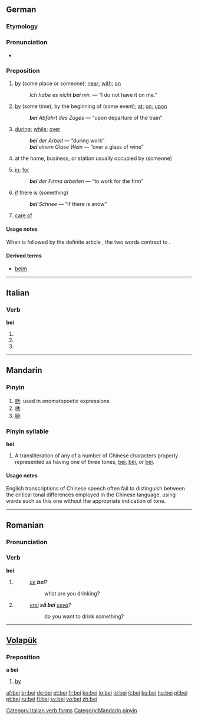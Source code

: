{{see|bēi|běi|bèi}}
==German==

===Etymology===
{{etyl|goh}} {{term|bī}}

===Pronunciation===
* {{audio|De-bei.ogg|audio}}

===Preposition===
{{infl|de|preposition|+ dative}}

# {{context|with something that has a location}} [[by]] (some place or someone); [[near]]; [[with]]; [[on]]
#: ''Ich habe es nicht '''bei''' mir.'' — “I do not have it on me.”
# {{context|with something that has a definite time}} [[by]] (some time); by the beginning of (some event); [[at]]; [[on]]; [[upon]]
#: '''''bei''' Abfahrt des Zuges'' — “upon departure of the train”
# {{context|with something that has a duration}} [[during]]; [[while]]; [[over]]
#: '''''bei''' der Arbeit'' — “during work”
#: '''''bei''' einem Glase Wein'' — “over a glass of wine”
# {{context|with a person, business name, or job title}} at the home, business, or station usually occupied by (someone)
# {{context|with an organization}} [[in]]; [[for]]
#: '''''bei''' der Firma arbeiten'' — “to work for the firm”
# {{context|with something that may or may not occur}} [[if]] there is (something)
#: '''''bei''' Schnee'' — “if there is snow”
# {{context|in a postal address}} [[care of]]

====Usage notes====
When {{term|bei}} is followed by the definite article {{term|dem||the}}, the two words contract to {{term|beim}}.

====Derived terms====
* [[beim]]

----

==Italian==

===Verb===
'''bei'''

# {{form of|[[second-person|Second-person]] [[singular]] [[present tense]]|[[beare#Italian|beare]]|lang=Italian}}
# {{form of|[[first-person|First-person]] singular, second-person singular and [[third-person]] singular [[present subjunctive]]|beare#Italian|beare|lang=Italian}}
# {{form of|Third-person singular [[imperative]]|beare#Italian|beare|lang=Italian}}

[[Category:Italian verb forms]]

----

==Mandarin==

===Pinyin===
{{cmn-alt-pinyin|bei|bei0|bei5}}

# [[呖]]: used in onomatopoetic expressions
# [[唀]]:
# [[膼]]:

===Pinyin syllable===
'''bei'''

# A transliteration of any of a number of Chinese characters properly represented as having one of three tones, [[bēi]], [[běi]], or [[bèi]].

====Usage notes====
English transcriptions of Chinese speech often fail to distinguish between the critical tonal differences employed in the Chinese language, using words such as this one without the appropriate indication of tone.

[[Category:Mandarin pinyin]]

----

==Romanian==

===Pronunciation===
{{IPA|[bej]|lang=ro}}

===Verb===
'''bei'''

# {{ro-form-verb|2s|pres|bea}}
#: ''[[ce]] '''bei'''?''
#:: what are you drinking?
# {{ro-form-verb|2s|sub|bea}}
#: ''[[vrei]] '''să bei''' [[ceva]]?''
#:: do you want to drink something?

----

==[[Volapük]]==

===Preposition===
'''a bei'''

# [[by]]

[[af:bei]]
[[br:bei]]
[[de:bei]]
[[et:bei]]
[[fr:bei]]
[[ko:bei]]
[[io:bei]]
[[id:bei]]
[[it:bei]]
[[ku:bei]]
[[hu:bei]]
[[pl:bei]]
[[pt:bei]]
[[ru:bei]]
[[fi:bei]]
[[sv:bei]]
[[vo:bei]]
[[zh:bei]]